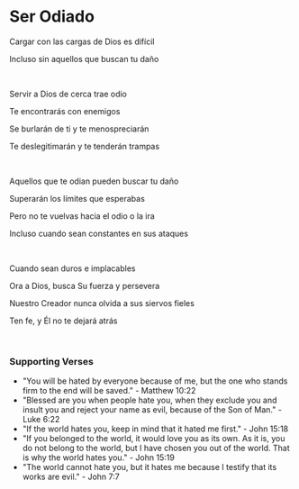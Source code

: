 # Ser Odiado

Cargar con las cargas de Dios es difícil

Incluso sin aquellos que buscan tu daño

<br />

Servir a Dios de cerca trae odio

Te encontrarás con enemigos

Se burlarán de ti y te menospreciarán

Te deslegitimarán y te tenderán trampas

<br />

Aquellos que te odian pueden buscar tu daño

Superarán los límites que esperabas

Pero no te vuelvas hacia el odio o la ira

Incluso cuando sean constantes en sus ataques

<br />

Cuando sean duros e implacables

Ora a Dios, busca Su fuerza y persevera

Nuestro Creador nunca olvida a sus siervos fieles

Ten fe, y Él no te dejará atrás

<br />

### Supporting Verses

- "You will be hated by everyone because of me, but the one who stands firm to the end will be saved." - Matthew 10:22
- "Blessed are you when people hate you, when they exclude you and insult you and reject your name as evil, because of the Son of Man." - Luke 6:22
- "If the world hates you, keep in mind that it hated me first." - John 15:18
- "If you belonged to the world, it would love you as its own. As it is, you do not belong to the world, but I have chosen you out of the world. That is why the world hates you." - John 15:19
- "The world cannot hate you, but it hates me because I testify that its works are evil." - John 7:7